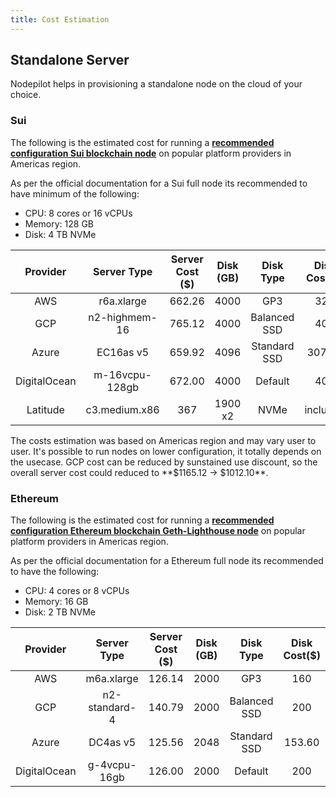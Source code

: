 ```yaml
---
title: Cost Estimation
---
```


## Standalone Server

Nodepilot helps in provisioning a standalone node on the cloud of your choice.

### Sui

The following is the estimated cost for running a [**recommended configuration Sui blockchain node**](https://docs.sui.io/build/fullnode#hardware-requirements) on popular platform providers in Americas region.

As per the official documentation for a Sui full node its recommended to have minimum of the following:

- CPU: 8 cores or 16 vCPUs
- Memory: 128 GB
- Disk: 4 TB NVMe

|   Provider   |  Server Type   | Server Cost ($) | Disk (GB) |  Disk Type   | Disk Cost($) | Monthly Cost ($) |
| :----------: | :------------: | :-------------: | :--------: | :----------: | :----------: | :--------------: |
|     AWS      |   r6a.xlarge   |     662.26      |    4000    |     GP3      |     320      |      982.26      |
|     GCP      | n2-highmem-16  |     765.12      |    4000    | Balanced SSD |     400      |     1165.12      |
|    Azure     |   EC16as v5    |     659.92      |    4096    | Standard SSD |    307.20    |      967.12      |
| DigitalOcean | m-16vcpu-128gb |     672.00      |    4000    |   Default    |     400      |     1072.00      |
|   Latitude   | c3.medium.x86  |       367       |  1900 x2   |     NVMe     |   included   |       367        |

<Note>
	The costs estimation was based on Americas region and may vary user to user.
	It's possible to run nodes on lower configuration, it totally depends on the
	usecase.
</Note>

<Info>
	GCP cost can be reduced by sunstained use discount, so the overall server cost
	could reduced to **$1165.12 -> $1012.10**.
</Info>

### Ethereum

The following is the estimated cost for running a [**recommended configuration Ethereum blockchain Geth-Lighthouse node**](https://ethereum.org/en/developers/docs/nodes-and-clients/run-a-node/#requirements) on popular platform providers in Americas region.

As per the official documentation for a Ethereum full node its recommended to have the following:

- CPU: 4 cores or 8 vCPUs
- Memory: 16 GB
- Disk: 2 TB NVMe

|   Provider   |  Server Type  | Server Cost ($) | Disk (GB) |  Disk Type   | Disk Cost($) | Monthly Cost ($) |
| :----------: | :-----------: | :-------------: | :--------: | :----------: | :----------: | :--------------: |
|     AWS      |  m6a.xlarge   |     126.14      |    2000    |     GP3      |     160      |      286.14      |
|     GCP      | n2-standard-4 |     140.79      |    2000    | Balanced SSD |     200      |      340.79      |
|    Azure     |   DC4as v5    |     125.56      |    2048    | Standard SSD |    153.60    |      279.16      |
| DigitalOcean | g-4vcpu-16gb  |     126.00      |    2000    |   Default    |     200      |      326.00      |
